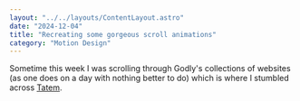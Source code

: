 ```yaml
---
layout: "../../layouts/ContentLayout.astro"
date: "2024-12-04"
title: "Recreating some gorgeous scroll animations"
category: "Motion Design"
---
```


Sometime this week I was scrolling through Godly's collections of websites
(as one does on a day with nothing better to do) which is where I stumbled
across [Tatem](https://tatem.com).
